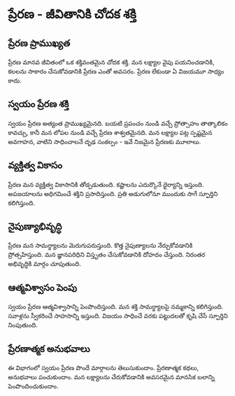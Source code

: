 # ప్రేరణ - జీవితానికి చోదక శక్తి

## ప్రేరణ ప్రాముఖ్యత

ప్రేరణ మానవ జీవితంలో ఒక శక్తివంతమైన చోదక శక్తి. మన లక్ష్యాల వైపు పయనించడానికి, కలలను సాకారం చేసుకోవడానికి ప్రేరణ ఎంతో అవసరం. ప్రేరణ లేకుండా ఏ విజయమూ సాధ్యం కాదు.

## స్వయం ప్రేరణ శక్తి

స్వయం ప్రేరణ అత్యంత ప్రాముఖ్యమైనది. బయటి ప్రపంచం నుండి వచ్చే ప్రోత్సాహం తాత్కాలికం కావచ్చు, కానీ మన లోపల నుండి వచ్చే ప్రేరణ శాశ్వతమైనది. మన లక్ష్యాల పట్ల స్పష్టమైన అవగాహన, వాటిని సాధించాలనే దృఢ సంకల్పం - ఇవే నిజమైన ప్రేరణకు మూలాలు.

## వ్యక్తిత్వ వికాసం

ప్రేరణ మన వ్యక్తిత్వ వికాసానికి తోడ్పడుతుంది. కష్టాలను ఎదుర్కొనే ధైర్యాన్ని ఇస్తుంది. అపజయాలను అధిగమించే శక్తిని ప్రసాదిస్తుంది. ప్రతి అడుగులోనూ ముందుకు సాగే స్ఫూర్తిని కలిగిస్తుంది.

## నైపుణ్యాభివృద్ధి

ప్రేరణ మన సామర్థ్యాలను మెరుగుపరుస్తుంది. కొత్త నైపుణ్యాలను నేర్చుకోవడానికి ప్రోత్సహిస్తుంది. మన జ్ఞానపరిధిని విస్తృతం చేసుకోవడానికి దోహదం చేస్తుంది. నిరంతర అభివృద్ధికి మార్గం చూపుతుంది.

## ఆత్మవిశ్వాసం పెంపు

స్వయం ప్రేరణ ఆత్మవిశ్వాసాన్ని పెంపొందిస్తుంది. మన శక్తి సామర్థ్యాలపై నమ్మకాన్ని కలిగిస్తుంది. సవాళ్లను స్వీకరించే సాహసాన్ని ఇస్తుంది. విజయం సాధించే వరకు పట్టుదలతో కృషి చేసే స్ఫూర్తిని నింపుతుంది.

## ప్రేరణాత్మక అనుభవాలు

ఈ విభాగంలో స్వయం ప్రేరణ పొందే మార్గాలను తెలుసుకుందాం. ప్రేరణాత్మక కథలు, అనుభవాలు పంచుకుందాం. మన లక్ష్యాలను చేరుకోవడానికి అవసరమైన మానసిక బలాన్ని పెంపొందించుకుందాం.
